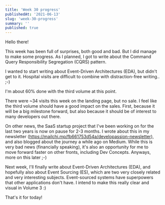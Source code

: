 ```yaml
---
title: 'Week 30 progress'
publishedAt: '2021-06-13'
slug: 'week-30-progress'
summary: ''
published: true
---
```


Hello there!

This week has been full of surprises, both good and bad. But I did manage to make some progress. As I planned, I got to write about the Command Query Responsibility Segregation (CQRS) pattern.

I wanted to start writing about Event-Driven Architectures (EDA), but didn't get to it. Hospital visits are difficult to combine with distraction-free writing.. ;-)

I'm about 60% done with the third volume at this point.

There were ~34 visits this week on the landing page, but no sale. I feel like the third volume should have a good impact on the sales. First, because it will be a big milestone forward, but also because it should be of interest to many developers out there.

On other news, the SaaS startup project that I've been working on for the last two years is now on pause for 2-3 months. I wrote about this in my newsletter (https://mailchi.mp/fb661753d54a/developassion-newsletter), and also blogged about the journey a while ago on Medium. While this is very bad news (financially speaking), it's also an opportunity for me to move forward faster on other fronts, including Dev Concepts. Anyways, more on this later ;-)

Next week, I'll finally write about Event-Driven Architectures (EDA), and hopefully also about Event Sourcing (ES), which are two very closely related and very interesting subjects. Event-sourced systems have superpowers that other applications don't have. I intend to make this really clear and visual in Volume 3 :)

That's it for today!

<BlogPostSignature />
